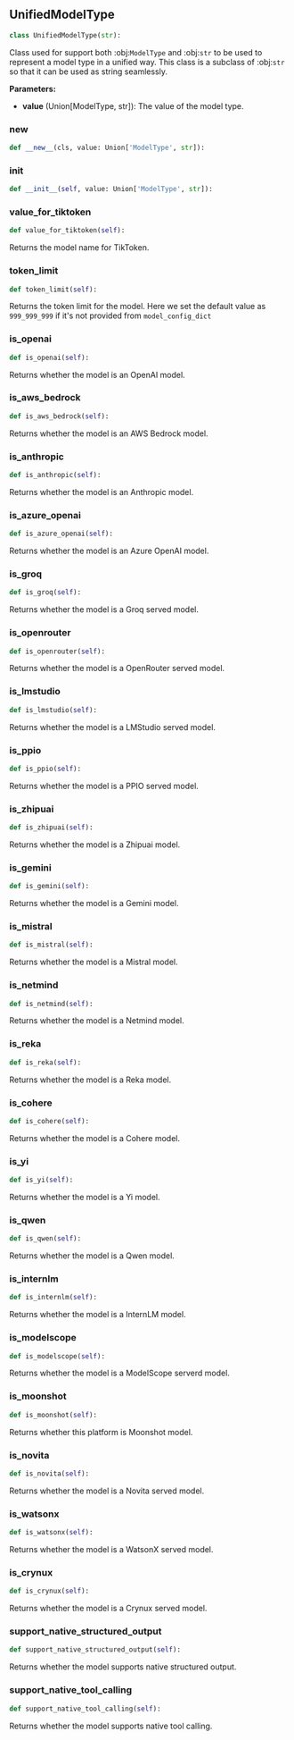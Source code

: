 <a id="camel.types.unified_model_type"></a>

<a id="camel.types.unified_model_type.UnifiedModelType"></a>

## UnifiedModelType

```python
class UnifiedModelType(str):
```

Class used for support both :obj:`ModelType` and :obj:`str` to be used
to represent a model type in a unified way. This class is a subclass of
:obj:`str` so that it can be used as string seamlessly.

**Parameters:**

- **value** (Union[ModelType, str]): The value of the model type.

<a id="camel.types.unified_model_type.UnifiedModelType.__new__"></a>

### __new__

```python
def __new__(cls, value: Union['ModelType', str]):
```

<a id="camel.types.unified_model_type.UnifiedModelType.__init__"></a>

### __init__

```python
def __init__(self, value: Union['ModelType', str]):
```

<a id="camel.types.unified_model_type.UnifiedModelType.value_for_tiktoken"></a>

### value_for_tiktoken

```python
def value_for_tiktoken(self):
```

Returns the model name for TikToken.

<a id="camel.types.unified_model_type.UnifiedModelType.token_limit"></a>

### token_limit

```python
def token_limit(self):
```

Returns the token limit for the model. Here we set the default
value as `999_999_999` if it's not provided from `model_config_dict`

<a id="camel.types.unified_model_type.UnifiedModelType.is_openai"></a>

### is_openai

```python
def is_openai(self):
```

Returns whether the model is an OpenAI model.

<a id="camel.types.unified_model_type.UnifiedModelType.is_aws_bedrock"></a>

### is_aws_bedrock

```python
def is_aws_bedrock(self):
```

Returns whether the model is an AWS Bedrock model.

<a id="camel.types.unified_model_type.UnifiedModelType.is_anthropic"></a>

### is_anthropic

```python
def is_anthropic(self):
```

Returns whether the model is an Anthropic model.

<a id="camel.types.unified_model_type.UnifiedModelType.is_azure_openai"></a>

### is_azure_openai

```python
def is_azure_openai(self):
```

Returns whether the model is an Azure OpenAI model.

<a id="camel.types.unified_model_type.UnifiedModelType.is_groq"></a>

### is_groq

```python
def is_groq(self):
```

Returns whether the model is a Groq served model.

<a id="camel.types.unified_model_type.UnifiedModelType.is_openrouter"></a>

### is_openrouter

```python
def is_openrouter(self):
```

Returns whether the model is a OpenRouter served model.

<a id="camel.types.unified_model_type.UnifiedModelType.is_lmstudio"></a>

### is_lmstudio

```python
def is_lmstudio(self):
```

Returns whether the model is a LMStudio served model.

<a id="camel.types.unified_model_type.UnifiedModelType.is_ppio"></a>

### is_ppio

```python
def is_ppio(self):
```

Returns whether the model is a PPIO served model.

<a id="camel.types.unified_model_type.UnifiedModelType.is_zhipuai"></a>

### is_zhipuai

```python
def is_zhipuai(self):
```

Returns whether the model is a Zhipuai model.

<a id="camel.types.unified_model_type.UnifiedModelType.is_gemini"></a>

### is_gemini

```python
def is_gemini(self):
```

Returns whether the model is a Gemini model.

<a id="camel.types.unified_model_type.UnifiedModelType.is_mistral"></a>

### is_mistral

```python
def is_mistral(self):
```

Returns whether the model is a Mistral model.

<a id="camel.types.unified_model_type.UnifiedModelType.is_netmind"></a>

### is_netmind

```python
def is_netmind(self):
```

Returns whether the model is a Netmind model.

<a id="camel.types.unified_model_type.UnifiedModelType.is_reka"></a>

### is_reka

```python
def is_reka(self):
```

Returns whether the model is a Reka model.

<a id="camel.types.unified_model_type.UnifiedModelType.is_cohere"></a>

### is_cohere

```python
def is_cohere(self):
```

Returns whether the model is a Cohere model.

<a id="camel.types.unified_model_type.UnifiedModelType.is_yi"></a>

### is_yi

```python
def is_yi(self):
```

Returns whether the model is a Yi model.

<a id="camel.types.unified_model_type.UnifiedModelType.is_qwen"></a>

### is_qwen

```python
def is_qwen(self):
```

Returns whether the model is a Qwen model.

<a id="camel.types.unified_model_type.UnifiedModelType.is_internlm"></a>

### is_internlm

```python
def is_internlm(self):
```

Returns whether the model is a InternLM model.

<a id="camel.types.unified_model_type.UnifiedModelType.is_modelscope"></a>

### is_modelscope

```python
def is_modelscope(self):
```

Returns whether the model is a ModelScope serverd model.

<a id="camel.types.unified_model_type.UnifiedModelType.is_moonshot"></a>

### is_moonshot

```python
def is_moonshot(self):
```

Returns whether this platform is Moonshot model.

<a id="camel.types.unified_model_type.UnifiedModelType.is_novita"></a>

### is_novita

```python
def is_novita(self):
```

Returns whether the model is a Novita served model.

<a id="camel.types.unified_model_type.UnifiedModelType.is_watsonx"></a>

### is_watsonx

```python
def is_watsonx(self):
```

Returns whether the model is a WatsonX served model.

<a id="camel.types.unified_model_type.UnifiedModelType.is_crynux"></a>

### is_crynux

```python
def is_crynux(self):
```

Returns whether the model is a Crynux served model.

<a id="camel.types.unified_model_type.UnifiedModelType.support_native_structured_output"></a>

### support_native_structured_output

```python
def support_native_structured_output(self):
```

Returns whether the model supports native structured output.

<a id="camel.types.unified_model_type.UnifiedModelType.support_native_tool_calling"></a>

### support_native_tool_calling

```python
def support_native_tool_calling(self):
```

Returns whether the model supports native tool calling.
